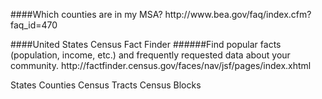 ####Which counties are in my MSA?
http://www.bea.gov/faq/index.cfm?faq_id=470

####United States Census Fact Finder
######Find popular facts (population, income, etc.) and frequently requested data about your community.
http://factfinder.census.gov/faces/nav/jsf/pages/index.xhtml

States
  Counties
    Census Tracts
      Census Blocks
